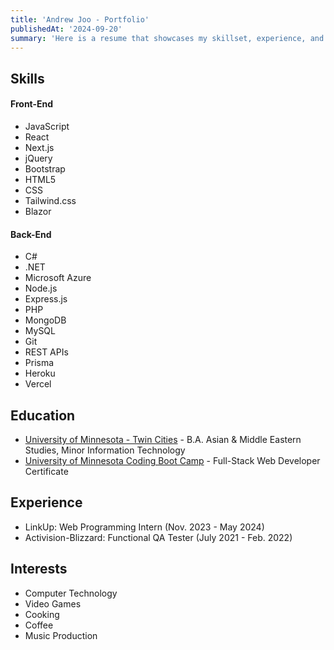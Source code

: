 ```yaml
---
title: 'Andrew Joo - Portfolio'
publishedAt: '2024-09-20'
summary: 'Here is a resume that showcases my skillset, experience, and projects.'
---
```


## Skills

#### Front-End

- JavaScript
- React
- Next.js
- jQuery
- Bootstrap
- HTML5
- CSS
- Tailwind.css
- Blazor

#### Back-End

- C#
- .NET
- Microsoft Azure
- Node.js
- Express.js
- PHP
- MongoDB
- MySQL
- Git
- REST APIs
- Prisma
- Heroku
- Vercel

## Education

- [University of Minnesota - Twin Cities](https://twin-cities.umn.edu/) - B.A. Asian & Middle Eastern Studies, Minor Information Technology
- [University of Minnesota Coding Boot Camp](https://bootcamp.umn.edu/coding/) - Full-Stack Web Developer Certificate

## Experience

- LinkUp: Web Programming Intern (Nov. 2023 - May 2024)
- Activision-Blizzard: Functional QA Tester (July 2021 - Feb. 2022)

## Interests

- Computer Technology
- Video Games
- Cooking
- Coffee
- Music Production